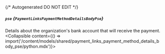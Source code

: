 {/* Autogenerated DO NOT EDIT  */}

##### `pse` *{`PaymentLinksPaymentMethodDetailsBodyPse`}*
Details about the organization's bank account that will receive the payment.
<Collapsible content={() => import('/content/models/shared/payment_links_payment_method_details_body_pse/python.mdx')}>
</Collapsible>

